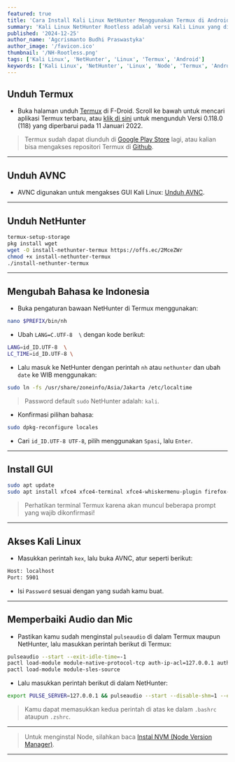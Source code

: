 ```yaml
---
featured: true
title: 'Cara Install Kali Linux NetHunter Menggunakan Termux di Android'
summary: 'Kali Linux NetHunter Rootless adalah versi Kali Linux yang dirancang untuk perangkat Android tanpa memerlukan akses root.'
published: '2024-12-25'
author_name: 'Agcrismanto Budhi Praswastyka'
author_image: '/favicon.ico'
thumbnail: '/NH-Rootless.png'
tags: ['Kali Linux', 'NetHunter', 'Linux', 'Termux', 'Android']
keywords: ['Kali Linux', 'NetHunter', 'Linux', 'Node', 'Termux', 'Android']
---
```


## Unduh Termux
- Buka halaman unduh <a href="https://aghea.site/termux" target="_blank">Termux</a> di F-Droid. Scroll ke bawah untuk mencari aplikasi Termux terbaru, atau <a href="https://aghea.site/termuxdl" target="_blank">klik di sini</a> untuk mengunduh Versi 0.118.0 (118) yang diperbarui pada 11 Januari 2022.

> Termux sudah dapat diunduh di [Google Play Store](https://play.google.com/store/apps/details?id=com.termux) lagi, atau kalian bisa mengakses repositori Termux di <a href="https://github.com/termux/termux-app/releases" target="_blank">Github</a>.

---

## Unduh AVNC

- AVNC digunakan untuk mengakses GUI Kali Linux: <a href="https://play.google.com/store/apps/details?id=com.gaurav.avnc" target="_blank">Unduh AVNC</a>.

---

## Unduh NetHunter

```bash
termux-setup-storage
pkg install wget
wget -O install-nethunter-termux https://offs.ec/2MceZWr
chmod +x install-nethunter-termux
./install-nethunter-termux
```

---

## Mengubah Bahasa ke Indonesia

- Buka pengaturan bawaan NetHunter di Termux menggunakan:

```bash
nano $PREFIX/bin/nh
```

- Ubah `LANG=C.UTF-8  \` dengan kode berikut:

```bash
LANG=id_ID.UTF-8  \
LC_TIME=id_ID.UTF-8 \
```

- Lalu masuk ke NetHunter dengan perintah `nh` atau `nethunter` dan ubah `date` ke WIB menggunakan:

```bash
sudo ln -fs /usr/share/zoneinfo/Asia/Jakarta /etc/localtime
```

> Password default `sudo` NetHunter adalah: `kali`.

- Konfirmasi pilihan bahasa:

```bash
sudo dpkg-reconfigure locales
```

- Cari `id_ID.UTF-8 UTF-8`, pilih menggunakan `Spasi`, lalu `Enter`.

---

## Install GUI

```bash
sudo apt update
sudo apt install xfce4 xfce4-terminal xfce4-whiskermenu-plugin firefox-esr kali-themes dbus-x11 tigervnc-standalone-server
```

> Perhatikan terminal Termux karena akan muncul beberapa prompt yang wajib dikonfirmasi!

---

## Akses Kali Linux

- Masukkan perintah `kex`, lalu buka AVNC, atur seperti berikut:

```bash
Host: localhost
Port: 5901
```

- Isi `Password` sesuai dengan yang sudah kamu buat.

---

## Memperbaiki Audio dan Mic
- Pastikan kamu sudah menginstal `pulseaudio` di dalam Termux maupun NetHunter, lalu masukkan perintah berikut di Termux:

```bash
pulseaudio --start --exit-idle-time=-1
pactl load-module module-native-protocol-tcp auth-ip-acl=127.0.0.1 auth-anonymous=1
pactl load-module module-sles-source
```

- Lalu masukkan perintah berikut di dalam NetHunter:

```bash
export PULSE_SERVER=127.0.0.1 && pulseaudio --start --disable-shm=1 --exit-idle-time=-1
```

> Kamu dapat memasukkan kedua perintah di atas ke dalam `.bashrc` ataupun `.zshrc`.

---

> Untuk menginstal Node, silahkan baca [Instal NVM (Node Version Manager)](/posts/cara-install-ubuntu-dan-node-di-android-menggunakan-termux#instal-nvm-node-version-manager).

---